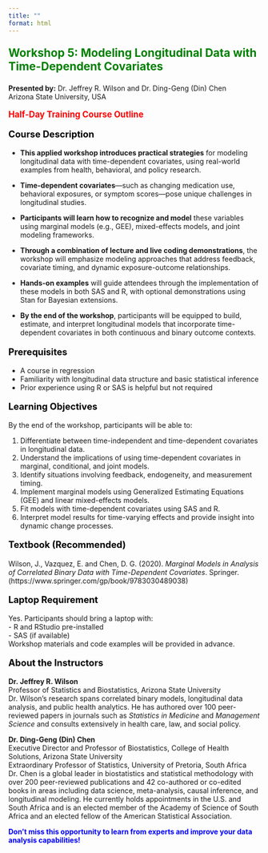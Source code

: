 ```yaml
---
title: ""
format: html
---
```


<p style="color: green; font-size: 1.6em; font-weight: bold;">
Workshop 5: Modeling Longitudinal Data with Time-Dependent Covariates
</p>

<p><strong>Presented by:</strong> Dr. Jeffrey R. Wilson and Dr. Ding-Geng (Din) Chen <br>
Arizona State University, USA</p>

<p style="color: red; font-size: 1.2em; font-weight: bold;">
Half-Day Training Course Outline
</p>

<p style="color: black; font-size: 1.3em; font-weight: bold;">
Course Description
</p>

- **This applied workshop introduces practical strategies** for modeling longitudinal data with time-dependent covariates, using real-world examples from health, behavioral, and policy research.

- **Time-dependent covariates**—such as changing medication use, behavioral exposures, or symptom scores—pose unique challenges in longitudinal studies.

- **Participants will learn how to recognize and model** these variables using marginal models (e.g., GEE), mixed-effects models, and joint modeling frameworks.

- **Through a combination of lecture and live coding demonstrations**, the workshop will emphasize modeling approaches that address feedback, covariate timing, and dynamic exposure-outcome relationships.

- **Hands-on examples** will guide attendees through the implementation of these models in both SAS and R, with optional demonstrations using Stan for Bayesian extensions.

- **By the end of the workshop**, participants will be equipped to build, estimate, and interpret longitudinal models that incorporate time-dependent covariates in both continuous and binary outcome contexts.

<p style="color: black; font-size: 1.3em; font-weight: bold;">
Prerequisites
</p>

- A course in regression  
- Familiarity with longitudinal data structure and basic statistical inference  
- Prior experience using R or SAS is helpful but not required  

<p style="color: black; font-size: 1.3em; font-weight: bold;">
Learning Objectives
</p>

By the end of the workshop, participants will be able to:

1. Differentiate between time-independent and time-dependent covariates in longitudinal data.  
2. Understand the implications of using time-dependent covariates in marginal, conditional, and joint models.  
3. Identify situations involving feedback, endogeneity, and measurement timing.  
4. Implement marginal models using Generalized Estimating Equations (GEE) and linear mixed-effects models.  
5. Fit models with time-dependent covariates using SAS and R.  
6. Interpret model results for time-varying effects and provide insight into dynamic change processes.  

<p style="color: black; font-size: 1.3em; font-weight: bold;">
Textbook (Recommended)
</p>

Wilson, J., Vazquez, E. and Chen, D. G. (2020). *Marginal Models in Analysis of Correlated Binary Data with Time-Dependent Covariates*. Springer.  
(https://www.springer.com/gp/book/9783030489038)

<p style="color: black; font-size: 1.3em; font-weight: bold;">
Laptop Requirement
</p>

Yes. Participants should bring a laptop with:  
- R and RStudio pre-installed  
- SAS (if available)  
Workshop materials and code examples will be provided in advance.

<p style="color: black; font-size: 1.3em; font-weight: bold;">
About the Instructors
</p>

<strong>Dr. Jeffrey R. Wilson</strong>  
Professor of Statistics and Biostatistics, Arizona State University  
Dr. Wilson’s research spans correlated binary models, longitudinal data analysis, and public health analytics. He has authored over 100 peer-reviewed papers in journals such as *Statistics in Medicine* and *Management Science* and consults extensively in health care, law, and social policy.

<strong>Dr. Ding-Geng (Din) Chen</strong>  
Executive Director and Professor of Biostatistics, College of Health Solutions, Arizona State University  
Extraordinary Professor of Statistics, University of Pretoria, South Africa  
Dr. Chen is a global leader in biostatistics and statistical methodology with over 200 peer-reviewed publications and 42 co-authored or co-edited books in areas including data science, meta-analysis, causal inference, and longitudinal modeling. He currently holds appointments in the U.S. and South Africa and is an elected member of the Academy of Science of South Africa and an elected fellow of the American Statistical Association.

<p style="color: blue; font-size: 1.0em; font-weight: bold;">
Don’t miss this opportunity to learn from experts and improve your data analysis capabilities!
</p>
